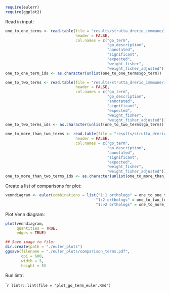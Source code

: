 


```r
require(eulerr)
require(ggplot2)
```

Read in input:

```r
one_to_one_terms <- read.table(file = "results/strutta_drerio_immmune/input_for_eulerr/sig_BP_terms_1_to_1.txt",
                               header = FALSE,
                               col.names = c("go_term",
                                             "go_description",
                                             "annotated",
                                             "significant",
                                             "expected",
                                             "weight_fisher",
                                             "weight_fisher_adjusted"))
one_to_one_term_ids <- as.character(unlist(one_to_one_terms$go_term))

one_to_two_terms <- read.table(file = "results/strutta_drerio_immmune/input_for_eulerr/sig_BP_terms_1_to_2.txt",
                               header = FALSE,
                               col.names = c("go_term",
                                             "go_description",
                                             "annotated",
                                             "significant",
                                             "expected",
                                             "weight_fisher",
                                             "weight_fisher_adjusted"))
one_to_two_terms_ids <- as.character(unlist(one_to_two_terms$go_term))

one_to_more_than_two_terms <- read.table(file = "results/strutta_drerio_immmune/input_for_eulerr/sig_BP_terms_1_to_more_than_2.txt",
                               header = FALSE,
                               col.names = c("go_term",
                                             "go_description",
                                             "annotated",
                                             "significant",
                                             "expected",
                                             "weight_fisher",
                                             "weight_fisher_adjusted"))
one_to_more_than_two_terms_ids <- as.character(unlist(one_to_more_than_two_terms$go_term))
```

Create a list of comparisons for plot:

```r
venndiagram <- euler(combinations = list("1:1 orthologs" = one_to_one_term_ids,
                                        "1:2 orthologs" = one_to_two_terms_ids,
                                        "1:>2 orthologs" = one_to_more_than_two_terms_ids))

```

Plot Venn diagram:

```r
plot(venndiagram,
     quantities = TRUE,
     edges = TRUE)

## Save image to file:
dir.create(path = "./euler_plots")
ggsave(filename = "./euler_plots/comparison_terms.pdf",
       dpi = 600,
       width = 5,
       height = 5)
```

Run lintr:

```r
lintr::lint(file = "plot_go_term_euler.Rmd")
``
